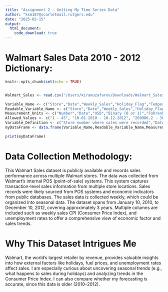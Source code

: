 ```yaml
---
title: "Assignment 2 - Getting My Time Series Data"
author: "ksm187@scarletmail.rutgers.edu"
date: "2025-02-15"
output: 
  html_document:
    code_download: true
---
```


# Walmart Sales Data 2010 - 2012 Dictionary:
```r
knitr::opts_chunk$set(echo = TRUE)


Walmart_Sales <- read.csv("/Users/kiramuzafarov/Downloads/Walmart_Sales.csv", header = TRUE)

Variable_Name <- c("Store","Date","Weekly_Sales","Holiday_Flag","Temperature","Fuel_Price","CPI","Unemployment")
Readable_Variable_Name <- c("Store","Date","Weekly_Sales","Holiday_Flag","Temperature","Fuel_Price","Consumer_Price_Index","Unemployment")
Measurement_Units <- c("Number","Date","USD","Binary (0 or 1)","Fahrenheit","USD per gallon","Index","Percentage")
Allowed_Values <- c("1 - 45", "10-01-2010 - 10-12-2012", "209986.2 - 3818686", "0 - 1", "-2.06 - 100.14", "2.472 - 4.468", "126.0640 - 227.2328","3.879 - 14.313")
Variable_Definition <- c("Store number where sales were recorded","Date of sales record","Total sales for the store during the week","Indicator for a holiday week (1 = Holiday, 0 = Non-Holiday)","Average temperature recorded during the week","Price of fuel per gallon in the region","Consumer Price Index (CPI) for the region","Unemployment rate in the region")
myDataFrame <- data.frame(Variable_Name,Readable_Variable_Name,Measurement_Units,Allowed_Values,Variable_Definition,stringsAsFactors = FALSE)

print(myDataFrame)
```
# Data Collection Methodology:

This Walmart Sales dataset is publicly available and records sales performance across multiple Walmart stores. The data was collected from Walmart's internal POS (point-of-sale) systems. This system captures transaction-level sales information from multiple store locations. Sales records were likely sourced from POS systems and economic indicators from public databases. The sales data is collected weekly, which could be organized into seasonal data. The dataset spans from January 10, 2010, to December 10, 2012, covering approximately 3 years. Multiple columns are included such as weekly sales CPI (Consumer Price Index), and unemployment rates to offer a comprehensive view of economic factor and sales trends.

# Why This Dataset Intrigues Me

Walmart, the world's largest retailer by revenue, provides valuable insights into how external factors like holidays, fuel prices, and unemployment rates affect sales. I am especially curious about uncovering seasonal trends (e.g., what happens to sales during holidays) and analyzing trends in the Consumer Price Index. I can also compare whether my forecasting is accurate, since this data is older (2010–2012).
 